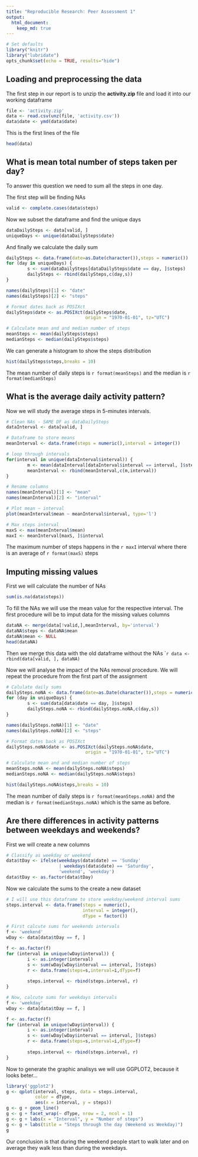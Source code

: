 ```yaml
---
title: "Reproducible Research: Peer Assessment 1"
output: 
  html_document:
    keep_md: true
---
```

```r
# Set defaults
library("knitr")
library("lubridate")
opts_chunk$set(echo = TRUE, results="hide")
````

## Loading and preprocessing the data
The first step in our report is to unzip the **activity.zip** file and load it into our working dataframe

```r
file <- 'activity.zip'
data <- read.csv(unz(file, 'activity.csv'))
data$date <- ymd(data$date)
```

This is the first lines of the file
```r
head(data)
```

## What is mean total number of steps taken per day?
To answer this question we need to sum all the steps in one day.

The first step will be finding NAs
```r
valid <- complete.cases(data$steps)
```

Now we subset the dataframe and find the unique days
```r
dataDailySteps <- data[valid, ]
uniqueDays <- unique(dataDailySteps$date)
``` 

And finally we calculate the daily sum
```r
dailySteps <- data.frame(date=as.Date(character()),steps = numeric())
for (day in uniqueDays) {
        s <- sum(dataDailySteps[dataDailySteps$date == day, ]$steps)
        dailySteps <- rbind(dailySteps,c(day,s))
}

names(dailySteps)[1] <- "date"
names(dailySteps)[2] <- "steps"

# Format dates back as POSIXct
dailySteps$date <- as.POSIXct(dailySteps$date, 
                              origin = "1970-01-01", tz="UTC")

# Calculate mean and and median number of steps
meanSteps <- mean(dailySteps$steps)
medianSteps <- median(dailySteps$steps)
```
We can generate a histogram to show the steps distribution
```r
hist(dailySteps$steps,breaks = 10)
```

The mean number of daily steps is `r format(meanSteps)` and the median is `r format(medianSteps)`

## What is the average daily activity pattern?
Now we will study the average steps in 5-minutes intervals.
```r
# Clean NAs - SAME DF as dataDailySteps
dataInterval <- data[valid, ] 

# Dataframe to store means
meanInterval <- data.frame(steps = numeric(),interval = integer())

# loop through intervals
for(interval in unique(dataInterval$interval)) {
        m <- mean(dataInterval[dataInterval$interval == interval, ]$steps)
        meanInterval <- rbind(meanInterval,c(m,interval))
}

# Rename columns
names(meanInterval)[1] <- "mean"
names(meanInterval)[2] <- "interval"

# Plot mean ~ interval
plot(meanInterval$mean ~ meanInterval$interval, type='l')

# Max steps interval
maxS <- max(meanInterval$mean)
maxI <- meanInterval[maxS, ]$interval
```
The maximum number of steps happens in the `r maxI` interval where there is an average of `r format(maxS)` steps

## Imputing missing values
First we will calculate the number of NAs
```r
sum(is.na(data$steps))
```
To fill the NAs we will use the mean value for the respective interval. The first procedure will be to imput data for the missing values columns
```r
dataNA <- merge(data[!valid,],meanInterval, by='interval')
dataNA$steps <- dataNA$mean
dataNA$mean <- NULL
head(dataNA)
```
Then we merge this data with the old dataframe without the NAs
````r
data <- rbind(data[valid, ], dataNA)
```

Now we will analyse the impact of the NAs removal procedure. We will repeat the procedure from the first part of the assignment
```r
# Calulate daily sums
dailySteps.noNA <- data.frame(date=as.Date(character()),steps = numeric())
for (day in uniqueDays) {
        s <- sum(data[data$date == day, ]$steps)
        dailySteps.noNA <- rbind(dailySteps.noNA,c(day,s))
}

names(dailySteps.noNA)[1] <- "date"
names(dailySteps.noNA)[2] <- "steps"

# Format dates back as POSIXct
dailySteps.noNA$date <- as.POSIXct(dailySteps.noNA$date, 
                              origin = "1970-01-01", tz="UTC")

# Calculate mean and and median number of steps
meanSteps.noNA <- mean(dailySteps.noNA$steps)
medianSteps.noNA <- median(dailySteps.noNA$steps)

hist(dailySteps.noNA$steps,breaks = 10)
```

The mean number of daily steps is `r format(meanSteps.noNA)` and the median is `r format(medianSteps.noNA)` which is the same as before.

## Are there differences in activity patterns between weekdays and weekends?
First we will create a new columns
```r
# Classify as weekday or weekend
data$tDay <- ifelse(weekdays(data$date) == 'Sunday' 
                    | weekdays(data$date) == 'Saturday', 
                    'weekend', 'weekday')
data$tDay <- as.factor(data$tDay)
```
Now we calculate the sums to the create a new dataset
```r

# I will use this dataframe to store weekday/weekend interval sums
steps.interval <- data.frame(steps = numeric(),
                             interval = integer(),
                             dType = factor())

# First calcute sums for weekends intervals
f <- 'weekend'
wDay <- data[data$tDay == f, ]

f <- as.factor(f)
for (interval in unique(wDay$interval)) {
        i <- as.integer(interval)
        s <- sum(wDay[wDay$interval == interval, ]$steps)
        r <- data.frame(steps=s,interval=i,dType=f)
        
        steps.interval <- rbind(steps.interval, r)
}

# Now, calcute sums for weekdays intervals
f <- 'weekday'
wDay <- data[data$tDay == f, ]

f <- as.factor(f)
for (interval in unique(wDay$interval)) {
        i <- as.integer(interval)
        s <- sum(wDay[wDay$interval == interval, ]$steps)
        r <- data.frame(steps=s,interval=i,dType=f)
        
        steps.interval <- rbind(steps.interval, r)
}
```
Now to generate the graphic analisys we will use GGPLOT2, because it looks beter...
```r
library('ggplot2')
g <- qplot(interval, steps, data = steps.interval, 
           color = dType,
           aes(x = interval, y = steps))
g <- g + geom_line()
g <- g + facet_wrap(~ dType, nrow = 2, ncol = 1)
g <- g + labs(x = "Interval", y = "Number of steps")
g <- g + labs(title = "Steps through the day (Weekend vs Weekday)")
g
```

Our conclusion is that during the weekend people start to walk later and on average they walk less than during the weekdays.